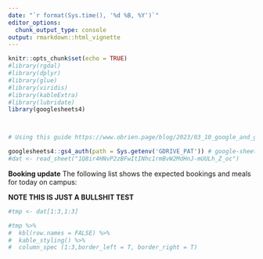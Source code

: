 ```yaml
---
date: "`r format(Sys.time(), '%d %B, %Y')`"
editor_options: 
  chunk_output_type: console
output: rmarkdown::html_vignette
---
```


```r
knitr::opts_chunk$set(echo = TRUE)
#library(rgdal)
#library(dplyr)
#library(glue)
#library(viridis) 
#library(kableExtra)
#library(lubridate)
library(googlesheets4)



# Using this guide https://www.obrien.page/blog/2023/03_10_google_and_github_actions/

googlesheets4::gs4_auth(path = Sys.getenv('GDRIVE_PAT')) # google-sheets-github@astral-web-375220.iam.gserviceaccount.com
#dat <- read_sheet("1Q8ir4HNvP2zBFwItINhc1rmBvW2MdHnJ-mUULh_Z_oc")

```

**Booking update**
The following list shows the expected bookings and meals for today on campus:

**NOTE THIS IS JUST A BULLSHIT TEST**

```r
 
#tmp <- dat[1:3,1:3]

#tmp %>%
#  kbl(row.names = FALSE) %>%
#  kable_styling() %>% 
#  column_spec (1:3,border_left = T, border_right = T) 

```

